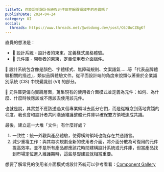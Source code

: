 ```yaml
---
titleTC: 你能說明設計系統與元件庫在網頁領域中的差異嗎？
publishDate: 2024-04-24
category: UI
social:
  threads: https://www.threads.net/@webdong.dev/post/C6JUuCZBgKf
---
```


直覺的想法是：

- 🎨 設計系統 - 設計者的東東，定義樣式風格體驗。
- 🧱 元件庫 - 開發者的東東，定義使用者介面組件。

🎨 設計系統包含像是顏色、字體樣式、無障礙規則、文案語氣……等「代表品牌體驗相關的描述」，類似品牌體驗文件。從平面設計端的角度來說類似著重於企業識別系統 (CIS) 中視覺識別 (VI) 的部分。

🧱 元件庫更偏向實踐層面，蒐集現有的使用者介面模式並定義為元件：如何、為什麼、什麼時候應該或不應該去使用該元件。

也就是說，其實並不應該透過某個專業領域去區分它們，而是從概念到落地實踐的程度，我也會和設計者共同溝通維護整體元件庫以確保雙方領域達成共識。

最後，建立這一大堆「文件」有什麼好處？

1. 一致性：統一外觀與產品體驗，使得橫跨領域也能存在共通語言。
2. 減少重複工作：與其每次規劃全新的使用者介面，將介面分散為可復用的元件提高效率。並不是所有產品都應該花時間建構設計系統或元件庫，但當產品找到市場定位進入維護期時，這些基礎建設就相當重要。

想要了解常見的使用者介面模式或設計系統可以參考看看：[Component Gallery](https://component.gallery/)
